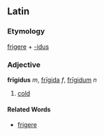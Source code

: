 ==Latin==
===Etymology===
[[frigere]] + [[-idus]]
===Adjective===
'''frīgidus''' ''m'', [[frigida|frīgida]] ''f'', [[frigidum|frīgidum]] ''n''

#[[cold]]
====Related Words====
*[[frigere]]